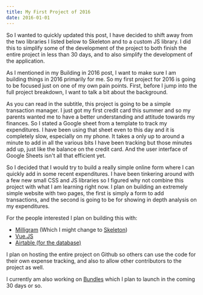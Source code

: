 ```yaml
---
title: My First Project of 2016
date: 2016-01-01
---
```




So I wanted to quickly updated this post, I have decided to shift away from the two libraries I listed below to Skeleton and to a custom JS library. I
did this to simplify some of the development of the project to both finish the entire project in less than 30 days, and to also simplify the development of
the application.

As I mentioned in my Building in 2016 post, I want to make sure I am building things in 2016 primarily for me. So my first project for 2016 is going to be focused just on one of my own pain points. First, before I jump into the full project breakdown, I want to talk a bit about the background.

As you can read in the subtitle, this project is going to be a simple transaction manager. I just got my first credit card this summer and so my parents wanted me to have a better understanding and attitude towards my finances. So I stated a Google sheet from a template to track my expenditures. I have been using that sheet even to this day and it is completely slow, especially on my phone. It takes a only up to around a minute to add in all the various bits I have been tracking but those minutes add up, just like the balance on the credit card. And the user interface of Google Sheets isn't all that efficient yet.

So I decided that I would try to build a really simple online form where I can quickly add in some recent expenditures. I have been tinkering around with a few new small CSS and JS libraries so I figured why not combine this project with what I am learning right now. I plan on building an extremely simple website with two pages, the first is simply a form to add transactions, and the second is going to be for showing in depth analysis on my expenditures.

For the people interested I plan on building this with:

- <a href="http://milligram.github.io/">Milligram</a> (Which I might change to <a href="http://getskeleton.com">Skeleton</a>)
- <a href="http://vuejs.org/">Vue.JS</a>
- <a href="https://airtable.com/">Airtable (for the database)</a>

I plan on hosting the entire project on Github so others can use the code for their own expense tracking, and also to allow other contributors to the project as well.

I currently am also working on <a href="http://goexploring.today">Bundles</a> which I plan to launch in the coming 30 days or so.
